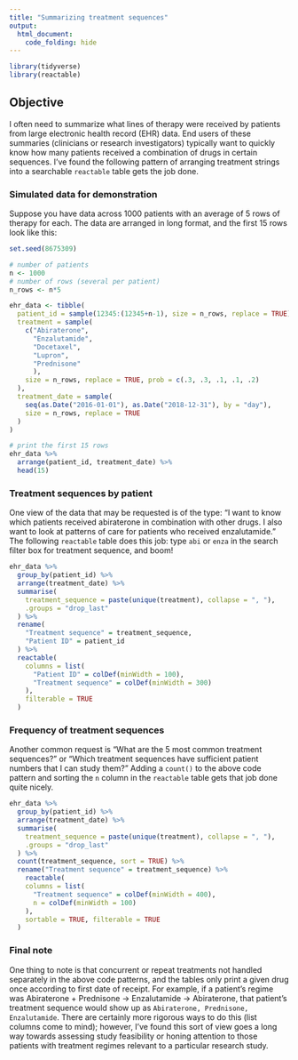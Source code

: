 ```yaml
---
title: "Summarizing treatment sequences"
output: 
  html_document:
    code_folding: hide
---
```


```r
library(tidyverse)
library(reactable)
```

## Objective

I often need to summarize what lines of therapy were received by patients from large electronic health record (EHR) data. End users of these summaries (clinicians or research investigators) typically want to quickly know how many patients received a combination of drugs in certain sequences. I've found the following pattern of arranging treatment strings into a searchable `reactable` table gets the job done. 

### Simulated data for demonstration

Suppose you have data across 1000 patients with an average of 5 rows of therapy for each. The data are arranged in long format, and the first 15 rows look like this:
```r
set.seed(8675309)

# number of patients
n <- 1000
# number of rows (several per patient)
n_rows <- n*5

ehr_data <- tibble(
  patient_id = sample(12345:(12345+n-1), size = n_rows, replace = TRUE),
  treatment = sample(
    c("Abiraterone",
      "Enzalutamide",
      "Docetaxel",
      "Lupron",
      "Prednisone"
      ),
    size = n_rows, replace = TRUE, prob = c(.3, .3, .1, .1, .2)
  ),
  treatment_date = sample(
    seq(as.Date("2016-01-01"), as.Date("2018-12-31"), by = "day"),
    size = n_rows, replace = TRUE
  )
)

# print the first 15 rows
ehr_data %>%
  arrange(patient_id, treatment_date) %>%
  head(15)
```

### Treatment sequences by patient

One view of the data that may be requested is of the type: "I want to know which patients received abiraterone in combination with other drugs. I also want to look at patterns of care for patients who received enzalutamide." The following `reactable` table does this job: type `abi` or `enza` in the search filter box for treatment sequence, and boom!

```r
ehr_data %>% 
  group_by(patient_id) %>% 
  arrange(treatment_date) %>% 
  summarise(
    treatment_sequence = paste(unique(treatment), collapse = ", "), 
    .groups = "drop_last"
  ) %>% 
  rename(
    "Treatment sequence" = treatment_sequence,
    "Patient ID" = patient_id
  ) %>%
  reactable(
    columns = list(
      "Patient ID" = colDef(minWidth = 100),
      "Treatment sequence" = colDef(minWidth = 300)
    ),
    filterable = TRUE
  )
```

### Frequency of treatment sequences

Another common request is "What are the 5 most common treatment sequences?" or "Which treatment sequences have sufficient patient numbers that I can study them?" Adding a `count()` to the above code pattern and sorting the `n` column in the `reactable` table gets that job done quite nicely. 

```r
ehr_data %>% 
  group_by(patient_id) %>% 
  arrange(treatment_date) %>% 
  summarise(
    treatment_sequence = paste(unique(treatment), collapse = ", "), 
    .groups = "drop_last"
  ) %>%
  count(treatment_sequence, sort = TRUE) %>%
  rename("Treatment sequence" = treatment_sequence) %>%
    reactable(
    columns = list(
      "Treatment sequence" = colDef(minWidth = 400),
      n = colDef(minWidth = 100)
    ),
    sortable = TRUE, filterable = TRUE
  )
```

### Final note
One thing to note is that concurrent or repeat treatments not handled separately in the above code patterns, and the tables only print a given drug once according to first date of receipt. For example, if a patient's regime was Abiraterone + Prednisone &#8594; Enzalutamide &#8594; Abiraterone, that patient's treatment sequence would show up as `Abiraterone, Prednisone, Enzalutamide`. There are certainly more rigorous ways to do this (list columns come to mind); however, I've found this sort of view goes a long way towards assessing study feasibility or honing attention to those patients with treatment regimes relevant to a particular research study. 
